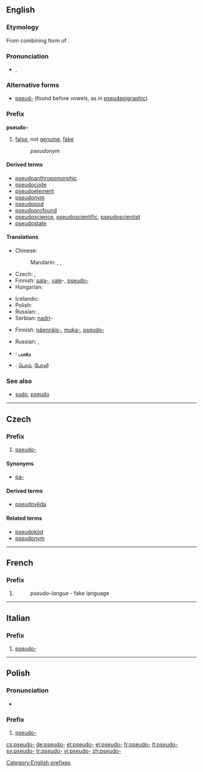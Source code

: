 {{also|pseudo}}
==English==

===Etymology===
From combining form of {{etyl|grc}} {{term|ψευδής|tr=pseudēs||false, lying|sc=polytonic}}.

===Pronunciation===
* {{IPA|/sudo/}}, {{SAMPA|/sudo/}}

===Alternative forms===
* [[pseud-]] (found before vowels, as in [[pseudepigraphic]])

===Prefix===
'''pseudo-'''

# [[false]], not [[genuine]], [[fake]]
#: ''pseudonym''

====Derived terms====
* [[pseudoanthropomorphic]]
* [[pseudocode]]
* [[pseudoelement]]
* [[pseudonym]]
* [[pseudopod]]
* [[pseudoprofound]]
* [[pseudoscience]], [[pseudoscientific]], [[pseudoscientist]]
* [[pseudostate]]

====Translations====
{{trans-top|not genuine}}
* Chinese:
*: Mandarin: {{t-|cmn|假|alt=假的-|tr=jiǎ de-|sc=Hani}}, {{t|cmn|虛擬|alt=虛擬的-|sc=Hani}}, {{t|cmn|虚拟|alt=虚拟的-|tr=xūnǐ de-|sc=Hani}}
* Czech: {{t-|cs|pa-}}, {{t+|cs|pseudo-}}
* Finnish: [[sala-]], [[vale]]-, [[pseudo-]]
* Hungarian: {{t-|hu|ál}}
{{trans-mid}}
* Icelandic: {{t-|is|gervi-}}
* Polish: {{t-|pl|pseudo-}}
* Russian: {{t|ru|псевдо-|tr=psevdo-}}, {{t|ru|лже-|tr=lže-}}
* Serbian: [[nadri]]-
{{trans-bottom}}

{{trans-top|pretentious}}
* Finnish: [[näennäis-]], [[muka-]], [[pseudo-]]
{{trans-mid}}
* Russian: {{t|ru|псевдо-|tr=psevdo-}}, {{t|ru|лже-|tr=lže-}}
{{trans-bottom}}

{{checktrans-top}}
* {{ttbc|ar}}: [[وهمي]]
* {{ttbc|ta}}: [[பொய்]], [[போலி]]
{{trans-bottom}}

===See also===
* [[sudo]], [[pseudo]]

[[Category:English prefixes]]

----

==Czech==

===Prefix===
{{cs-pref}}

# [[#English|pseudo-]]

====Synonyms====
* [[pa-]]

====Derived terms====
* [[pseudověda]]

====Related terms====
* [[pseudokód]]
* [[pseudonym]]

----

==French==

===Prefix===
{{infl|fr|prefix}}

# {{l|en|pseudo-}}
#: ''pseudo-langue'' - fake language

----

==Italian==

===Prefix===
{{infl|it|prefix}}

# [[#English|pseudo-]]

----

==Polish==

===Pronunciation===
* {{IPA|/ˈps̪ɛwd̪ɔ/|lang=pl}}

===Prefix===
{{infl|pl|prefix}}

# [[#English|pseudo-]]

[[cs:pseudo-]]
[[de:pseudo-]]
[[et:pseudo-]]
[[el:pseudo-]]
[[fr:pseudo-]]
[[lt:pseudo-]]
[[sv:pseudo-]]
[[tr:pseudo-]]
[[vi:pseudo-]]
[[zh:pseudo-]]